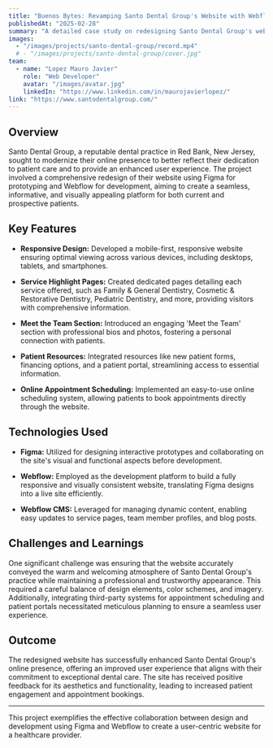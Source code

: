 ```yaml
---
title: "Buenos Bytes: Revamping Santo Dental Group's Website with Webflow and Figma"
publishedAt: "2025-02-28"
summary: "A detailed case study on redesigning Santo Dental Group's website to enhance user experience and reflect their commitment to exceptional dental care."
images:
  - "/images/projects/santo-dental-group/record.mp4"
  # - "/images/projects/santo-dental-group/cover.jpg"
team:
  - name: "Lopez Mauro Javier"
    role: "Web Developer"
    avatar: "/images/avatar.jpg"
    linkedIn: "https://www.linkedin.com/in/maurojavierlopez/"
link: "https://www.santodentalgroup.com/"
---
```


## Overview

Santo Dental Group, a reputable dental practice in Red Bank, New Jersey, sought to modernize their online presence to better reflect their dedication to patient care and to provide an enhanced user experience. The project involved a comprehensive redesign of their website using Figma for prototyping and Webflow for development, aiming to create a seamless, informative, and visually appealing platform for both current and prospective patients.

## Key Features

- **Responsive Design:**
  Developed a mobile-first, responsive website ensuring optimal viewing across various devices, including desktops, tablets, and smartphones.

- **Service Highlight Pages:**
  Created dedicated pages detailing each service offered, such as Family & General Dentistry, Cosmetic & Restorative Dentistry, Pediatric Dentistry, and more, providing visitors with comprehensive information.

- **Meet the Team Section:**
  Introduced an engaging 'Meet the Team' section with professional bios and photos, fostering a personal connection with patients.

- **Patient Resources:**
  Integrated resources like new patient forms, financing options, and a patient portal, streamlining access to essential information.

- **Online Appointment Scheduling:**
  Implemented an easy-to-use online scheduling system, allowing patients to book appointments directly through the website.

## Technologies Used

- **Figma:**
  Utilized for designing interactive prototypes and collaborating on the site's visual and functional aspects before development.

- **Webflow:**
  Employed as the development platform to build a fully responsive and visually consistent website, translating Figma designs into a live site efficiently.

- **Webflow CMS:**
  Leveraged for managing dynamic content, enabling easy updates to service pages, team member profiles, and blog posts.

## Challenges and Learnings

One significant challenge was ensuring that the website accurately conveyed the warm and welcoming atmosphere of Santo Dental Group's practice while maintaining a professional and trustworthy appearance. This required a careful balance of design elements, color schemes, and imagery. Additionally, integrating third-party systems for appointment scheduling and patient portals necessitated meticulous planning to ensure a seamless user experience.

## Outcome

The redesigned website has successfully enhanced Santo Dental Group's online presence, offering an improved user experience that aligns with their commitment to exceptional dental care. The site has received positive feedback for its aesthetics and functionality, leading to increased patient engagement and appointment bookings.

---

This project exemplifies the effective collaboration between design and development using Figma and Webflow to create a user-centric website for a healthcare provider.
